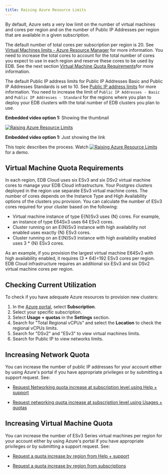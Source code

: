 ```yaml
---
title: Raising Azure Resource Limits
---
```


By default, Azure sets a very low limit on the number of virtual machines and cores per region and on the number of Public IP Addresses per region that are available in a given subscription.

The default number of total cores per subscription per region is 20. See [Virtual Machines limits - Azure Resource Manager](https://docs.microsoft.com/en-us/azure/azure-resource-manager/management/azure-subscription-service-limits#virtual-machines-limits---azure-resource-manager) for more information. You need to increase the total cores to account for the total number of cores you expect to use in each region and reserve these cores to be used by EDB. See the next section [Virtual Machine Quota Requirements](#virtual-machine-quota-requirements)for more information.

The default Public IP address limits for Public IP Addresses Basic and Public IP Addresses Standards is set to 10. See [Public IP address limits](https://docs.microsoft.com/en-us/azure/azure-resource-manager/management/azure-subscription-service-limits#publicip-address) for more information. You need to increase the limit of `Public IP Addresses - Basic` and `Public IP Addresses - Standard` for the regions where you plan to deploy your EDB clusters with the total number of EDB clusters you plan to use.

**Embedded video option 1:** Showing the thumbnail

[![Raising Azure Resource Limits](images/raising-limits-video.png)](https://www.youtube.com/watch?v=cfl11ajrPhE "Raising Azure Resource Limits")

**Embedded video option 1:** Just showing the link

This topic describes the process. Watch [![Raising Azure Resource Limits](https://www.youtube.com/watch?v=cfl11ajrPhE)](https://www.youtube.com/watch?v=cfl11ajrPhE "Raising Azure Resource Limits") for a demo.

## Virtual Machine Quota Requirements
In each region, EDB Cloud uses six ESv3 and six DSv2 virtual machine cores to manage your EDB Cloud infrastructure.
Your Postgres clusters deployed in the region use separate ESv3 virtual machine cores.
The number of cores depends on the Instance Type and High Availability options of the clusters you provision. You can calculate the number of ESv3 cores required for your cluster based on the following:

* Virtual machine instance of type E{N}Sv3 uses {N} cores. For example, an instance of type E64Sv3 uses 64 ESv3 cores.
* Cluster running on an E{N}Sv3 instance with high availability not enabled uses exactly {N} ESv3 cores.
* Cluster running on an E{N}Sv3 instance with high availability enabled uses 3 * {N} ESv3 cores.

As an example, if you provision the largest virtual machine E64Sv3 with high availability enabled, it requires (3 * 64)=192 ESv3 cores per region. EDB Cloud infrastructure requires an additional six ESv3 and six DSv2 virtual machine cores per region.

## Checking Current Utilization

To check if you have adequate Azure resources to provision new clusters:

1. In the [Azure portal](https://portal.azure.com/), select **Subscription**.
2. Select your specific subscription.
3. Select **Usage + quotas** in the **Settings** section.
4. Search for "Total Regional vCPUs" and select the **Location** to check the regional vCPUs limits.
5. Search for "DSv2" and "ESv3" to view virtual machines limits.
6. Search for Public IP to view networks limits.


## Increasing Network Quota

You can increase the number of public IP addresses for your account either by using Azure's portal if you have appropriate privileges or by submitting a support request. See:

- [Request Networking quota increase at subscription level using Help + support](https://docs.microsoft.com/en-us/azure/azure-portal/supportability/networking-quota-requests#request-networking-quota-increase-at-subscription-level-using-help--support)

- [Request networking quota increase at subscription level using Usages + quotas](https://docs.microsoft.com/en-us/azure/azure-portal/supportability/networking-quota-requests#request-networking-quota-increase-at-subscription-level-using-usages--quotas)


## Increasing Virtual Machine Quota

You can increase the number of ESv3 Series virtual machines per region for your account either by using Azure's portal if you have appropriate privileges or by submitting a support request. See:

- [Request a quota increase by region from Help + support](https://docs.microsoft.com/en-us/azure/azure-portal/supportability/regional-quota-requests#request-a-quota-increase-by-region-from-help--support)

- [Request a quota increase by region from subscriptions](https://docs.microsoft.com/en-us/azure/azure-portal/supportability/regional-quota-requests#request-a-quota-increase-by-region-from-subscriptions)




